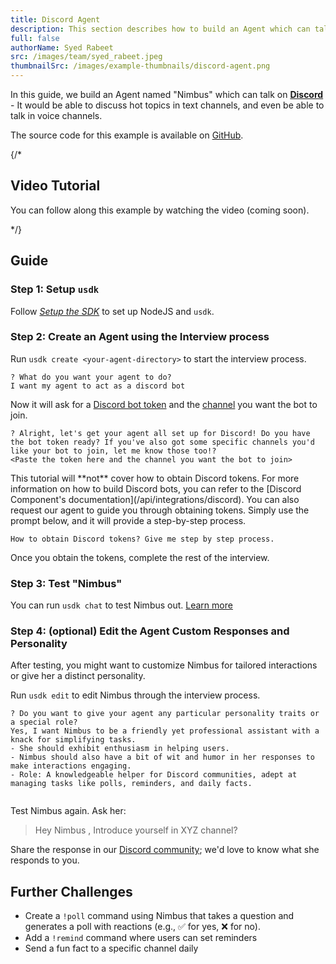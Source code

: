 ```yaml
---
title: Discord Agent
description: This section describes how to build an Agent which can talk in Discord voice and chat.
full: false
authorName: Syed Rabeet
src: /images/team/syed_rabeet.jpeg
thumbnailSrc: /images/example-thumbnails/discord-agent.png
---
```


In this guide, we build an Agent named "Nimbus" which can talk on [**Discord**](https://discord.com) - It would be able to discuss hot topics in text channels, and even be able to talk in voice channels.

The source code for this example is available on [GitHub](https://github.com/UpstreetAI/usdk-examples/tree/main/discordBot).

{/*

## Video Tutorial

You can follow along this example by watching the video (coming soon). 

*/}

## Guide

### Step 1: Setup `usdk`

Follow _[Setup the SDK](/install)_ to set up NodeJS and `usdk`.

### Step 2: Create an Agent using the Interview process

Run `usdk create <your-agent-directory>` to start the interview process.

```
? What do you want your agent to do?
I want my agent to act as a discord bot
```

Now it will ask for a [Discord bot token](https://www.writebots.com/discord-bot-token/) and the [channel](https://docs.statbot.net/docs/faq/general/how-find-id/) you want the bot to join.

```
? Alright, let's get your agent all set up for Discord! Do you have the bot token ready? If you've also got some specific channels you'd like your bot to join, let me know those too!?
<Paste the token here and the channel you want the bot to join>
```

<Callout>
This tutorial will **not** cover how to obtain Discord tokens. For more information on how to build Discord bots, you can refer to the [Discord Component's documentation](/api/integrations/discord).
You can also request our agent to guide you through obtaining tokens. Simply use the prompt below, and it will provide a step-by-step process.

```
How to obtain Discord tokens? Give me step by step process.
```

</Callout>


Once you obtain the tokens, complete the rest of the interview.

### Step 3: Test "Nimbus"

You can run `usdk chat` to test Nimbus out. [Learn more](/test-your-agent)

### Step 4: (optional) Edit the Agent Custom Responses and Personality

After testing, you might want to customize Nimbus for tailored interactions or give her a distinct personality.

Run `usdk edit` to edit Nimbus through the interview process.

```
? Do you want to give your agent any particular personality traits or a special role?
Yes, I want Nimbus to be a friendly yet professional assistant with a knack for simplifying tasks.
- She should exhibit enthusiasm in helping users.
- Nimbus should also have a bit of wit and humor in her responses to make interactions engaging.
- Role: A knowledgeable helper for Discord communities, adept at managing tasks like polls, reminders, and daily facts.


```

Test Nimbus again. Ask her:

> Hey Nimbus , Introduce yourself in XYZ channel?

Share the response in our [Discord community](https://upstreet.ai/usdk-discord); we'd love to know what she responds to you.

## Further Challenges

- Create a `!poll` command using Nimbus that takes a question and generates a poll with reactions (e.g., ✅ for yes, ❌ for no).
- Add a `!remind` command where users can set reminders
- Send a fun fact to a specific channel daily
